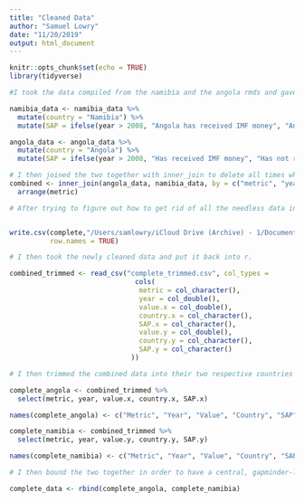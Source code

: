 ```yaml
---
title: "Cleaned Data"
author: "Samuel Lowry"
date: "11/20/2019"
output: html_document
---
```


```r
knitr::opts_chunk$set(echo = TRUE)
library(tidyverse)
```

```r
#I took the data compiled from the namibia and the angola rmds and gave them additional columns. One is country and the other specifies whether or not the year is one where Angola received IMF funding yet.

namibia_data <- namibia_data %>% 
  mutate(country = "Namibia") %>% 
  mutate(SAP = ifelse(year > 2008, "Angola has received IMF money", "Angola has not received IMF money"))

angola_data <- angola_data %>% 
  mutate(country = "Angola") %>% 
  mutate(SAP = ifelse(year > 2008, "Has received IMF money", "Has not received IMF money"))
```

```r
# I then joined the two together with inner_join to delete all times where they did not match up. 
combined <- inner_join(angola_data, namibia_data, by = c("metric", "year")) %>% 
  arrange(metric) 
```

```r
# After trying to figure out how to get rid of all the needless data in r I resolved that since I am gonna have to read through it all manually, it would be fine to do it in excel, so I used this link to export it! https://datatofish.com/export-dataframe-to-csv-in-r/ . I then went through the data and deleted all that was not needed for my project.


write.csv(complete,"/Users/samlowry/iCloud Drive (Archive) - 1/Documents/rstudio/angolaproject/combined.csv", 
          row.names = TRUE)
```

```r
# I then took the newly cleaned data and put it back into r. 

combined_trimmed <- read_csv("complete_trimmed.csv", col_types = 
                               cols(
                                metric = col_character(),
                                year = col_double(),
                                value.x = col_double(),
                                country.x = col_character(),
                                SAP.x = col_character(),
                                value.y = col_double(),
                                country.y = col_character(),
                                SAP.y = col_character()
                              )) 
```

```r
# I then trimmed the combined data into their two respective countries and gave them proper labels. 

complete_angola <- combined_trimmed %>% 
  select(metric, year, value.x, country.x, SAP.x)

names(complete_angola) <- c("Metric", "Year", "Value", "Country", "SAP")

complete_namibia <- combined_trimmed %>% 
  select(metric, year, value.y, country.y, SAP.y)

names(complete_namibia) <- c("Metric", "Year", "Value", "Country", "SAP")
```

```r
# I then bound the two together in order to have a central, gapminder-like dataframe. 

complete_data <- rbind(complete_angola, complete_namibia)
```

